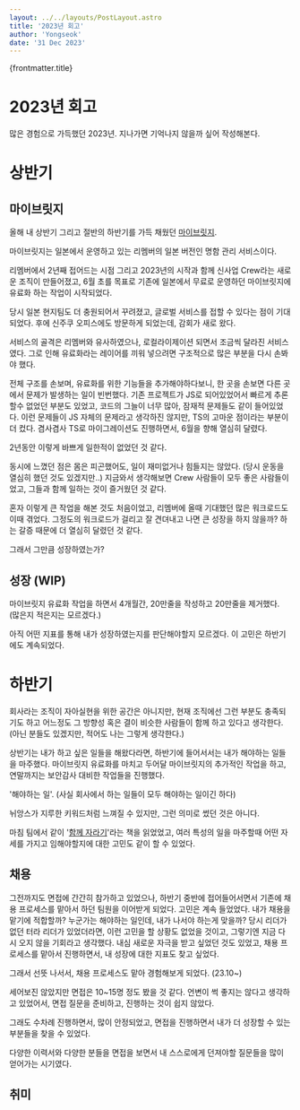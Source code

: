 ```yaml
---
layout: ../../layouts/PostLayout.astro
title: '2023년 회고'
author: 'Yongseok'
date: '31 Dec 2023'
---
```



<ThumbnailElement client:only />
<div class="title">{frontmatter.title}</div>

# 2023년 회고

많은 경험으로 가득했던 2023년. 지나가면 기억나지 않을까 싶어 작성해본다.


# 상반기

## 마이브릿지

올해 내 상반기 그리고 절반의 하반기를 가득 채웠던 [마이브릿지](https://mybridge.com/home).

마이브릿지는 일본에서 운영하고 있는 리멤버의 일본 버전인 명함 관리 서비스이다.

리멤버에서 2년째 접어드는 시점 그리고 2023년의 시작과 함께 신사업 Crew라는 새로운 조직이 만들어졌고,
6월 초를 목표로 기존에 일본에서 무료로 운영하던 마이브릿지에 유료화 하는 작업이 시작되었다. 

당시 일본 현지팀도 더 충원되어서 꾸려졌고, 글로벌 서비스를 접할 수 있다는 점이 기대되었다.
후에 신주쿠 오피스에도 방문하게 되었는데, 감회가 새로 왔다.

서비스의 골격은 리멤버와 유사하였으나, 로컬라이제이션 되면서 조금씩 달라진 서비스였다.
그로 인해 유료화라는 레이어를 끼워 넣으려면 구조적으로 많은 부분을 다시 손봐야 했다.

전체 구조를 손보며, 유료화를 위한 기능들을 추가해야하다보니, 한 곳을 손보면 다른 곳에서 문제가 발생하는 일이 빈번했다.
기존 프로젝트가 JS로 되어있었어서 빠르게 추론할수 없었던 부분도 있었고, 코드의 그늘이 너무 많아, 잠재적 문제들도 같이 들어있었다. 
이런 문제들이 JS 자체의 문제라고 생각하진 않지만, TS의 고마운 점이라는 부분이 더 컸다. 
겸사겸사 TS로 마이그레이션도 진행하면서, 6월을 향해 열심히 달렸다. 

2년동안 이렇게 바쁘게 일한적이 없었던 것 같다. 

동시에 느꼈던 점은 몸은 피곤했어도, 일이 재미없거나 힘들지는 않았다. (당시 운동을 열심히 했던 것도 있겠지만..)
지금와서 생각해보면 Crew 사람들이 모두 좋은 사람들이었고, 그들과 함께 일하는 것이 즐거웠던 것 같다.

혼자 이렇게 큰 작업을 해본 것도 처음이었고, 리멤버에 올때 기대했던 많은 워크로드도 이때 겪었다.
그정도의 워크로드가 걸리고 잘 견뎌내고 나면 큰 성장을 하지 않을까? 하는 갈증 때문에 더 열심히 달렸던 것 같다.

그래서 그만큼 성장하였는가?

## 성장 (WIP)

마이브릿지 유료화 작업을 하면서 4개월간, 20만줄을 작성하고 20만줄을 제거했다. (많은지 적은지는 모르겠다.)

아직 어떤 지표를 통해 내가 성장하였는지를 판단해야할지 모르겠다. 이 고민은 하반기에도 계속되었다.


# 하반기


회사라는 조직이 자아실현을 위한 공간은 아니지만, 현재 조직에선 그런 부분도 충족되기도 하고 어느정도 그 방향성 혹은 결이 비슷한 사람들이 함께 하고 있다고 생각한다.
(아닌 분들도 있겠지만, 적어도 나는 그렇게 생각한다.)

상반기는 내가 하고 싶은 일들을 해왔다라면, 하반기에 들어서서는 내가 해야하는 일들을 마주했다. 
마이브릿지 유료화를 마치고 두어달 마이브릿지의 추가적인 작업을 하고, 연말까지는 보안감사 대비한 작업들을 진행했다.

'해야하는 일'. 
(사실 회사에서 하는 일들이 모두 해야하는 일이긴 하다)

뉘앙스가 지루한 키워드처럼 느껴질 수 있지만, 그런 의미로 썼던 것은 아니다.

마침 팀에서 같이 '[함께 자라기](https://www.yes24.com/Product/Goods/67350256)'라는 책을 읽었었고, 
여러 특성의 일을 마주할때 어떤 자세를 가지고 임해야할지에 대한 고민도 같이 할 수 있었다. 

## 채용

그전까지도 면접에 간간히 참가하고 있었으나, 하반기 중반에 접어들어서면서 기존에 채용 프로세스를 맡아서 하던 팀원을 이어받게 되었다.
고민은 계속 들었었다. 내가 채용을 맡기에 적합할까? 누군가는 해야하는 일인데, 내가 나서야 하는게 맞을까? 
당시 리더가 없던 터라 리더가 있었더라면, 이런 고민을 할 상황도 없었을 것이고, 그렇기엔 지금 다시 오지 않을 기회라고 생각했다.
내심 새로운 자극을 받고 싶었던 것도 있었고, 채용 프로세스를 맡아서 진행하면서, 내 성장에 대한 지표도 찾고 싶었다.

그래서 선뜻 나서서, 채용 프로세스도 맡아 경험해보게 되었다. (23.10~)

세어보진 않았지만 면접은 10~15명 정도 봤을 것 같다. 
언변이 썩 좋지는 않다고 생각하고 있었어서, 면접 질문을 준비하고, 진행하는 것이 쉽지 않았다.

그래도 수차례 진행하면서, 많이 안정되었고, 면접을 진행하면서 내가 더 성장할 수 있는 부분들을 찾을 수 있었다.

다양한 이력서와 다양한 분들을 면접을 보면서 내 스스로에게 던져야할 질문들을 많이 얻어가는 시기였다. 


## 취미




```
